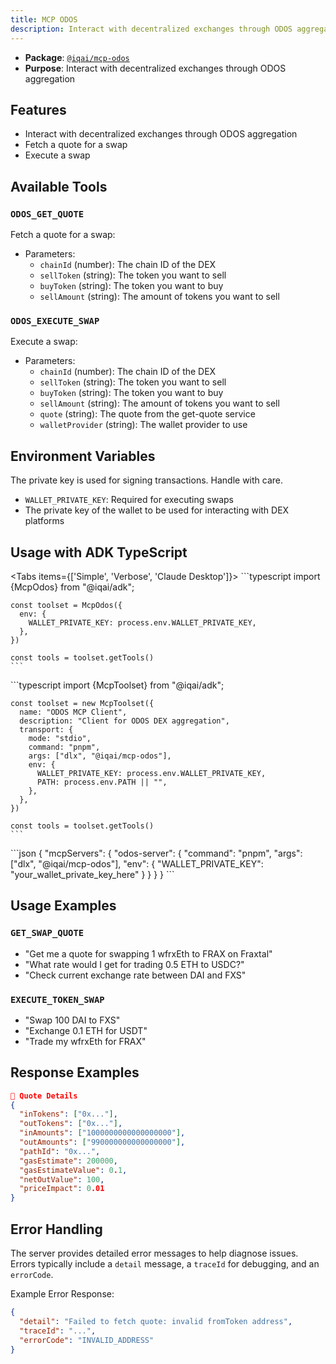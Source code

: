```yaml
---
title: MCP ODOS
description: Interact with decentralized exchanges through ODOS aggregation
---
```



- **Package**: [`@iqai/mcp-odos`](https://www.npmjs.com/package/@iqai/mcp-odos)
- **Purpose**: Interact with decentralized exchanges through ODOS aggregation

## Features

- Interact with decentralized exchanges through ODOS aggregation
- Fetch a quote for a swap
- Execute a swap

## Available Tools

### `ODOS_GET_QUOTE`

Fetch a quote for a swap:

- Parameters:
  - `chainId` (number): The chain ID of the DEX
  - `sellToken` (string): The token you want to sell
  - `buyToken` (string): The token you want to buy
  - `sellAmount` (string): The amount of tokens you want to sell

### `ODOS_EXECUTE_SWAP`

Execute a swap:

- Parameters:
  - `chainId` (number): The chain ID of the DEX
  - `sellToken` (string): The token you want to sell
  - `buyToken` (string): The token you want to buy
  - `sellAmount` (string): The amount of tokens you want to sell
  - `quote` (string): The quote from the get-quote service
  - `walletProvider` (string): The wallet provider to use

## Environment Variables

<Callout type="warn" title="Security">
The private key is used for signing transactions. Handle with care.
</Callout>

- `WALLET_PRIVATE_KEY`: Required for executing swaps
- The private key of the wallet to be used for interacting with DEX platforms

## Usage with ADK TypeScript

<Tabs items={['Simple', 'Verbose', 'Claude Desktop']}>
  <Tab value="Simple">
    ```typescript
    import {McpOdos} from "@iqai/adk";

    const toolset = McpOdos({
      env: {
        WALLET_PRIVATE_KEY: process.env.WALLET_PRIVATE_KEY,
      },
    })

    const tools = toolset.getTools()
    ```
  </Tab>

  <Tab value="Verbose">
    ```typescript
    import {McpToolset} from "@iqai/adk";

    const toolset = new McpToolset({
      name: "ODOS MCP Client",
      description: "Client for ODOS DEX aggregation",
      transport: {
        mode: "stdio",
        command: "pnpm",
        args: ["dlx", "@iqai/mcp-odos"],
        env: {
          WALLET_PRIVATE_KEY: process.env.WALLET_PRIVATE_KEY,
          PATH: process.env.PATH || "",
        },
      },
    })

    const tools = toolset.getTools()
    ```
  </Tab>

  <Tab value="Claude Desktop">
    ```json
    {
      "mcpServers": {
        "odos-server": {
          "command": "pnpm",
          "args": ["dlx", "@iqai/mcp-odos"],
          "env": {
            "WALLET_PRIVATE_KEY": "your_wallet_private_key_here"
          }
        }
      }
    }
    ```
  </Tab>
</Tabs>

## Usage Examples

### `GET_SWAP_QUOTE`

- "Get me a quote for swapping 1 wfrxEth to FRAX on Fraxtal"
- "What rate would I get for trading 0.5 ETH to USDC?"
- "Check current exchange rate between DAI and FXS"

### `EXECUTE_TOKEN_SWAP`

- "Swap 100 DAI to FXS"
- "Exchange 0.1 ETH for USDT"
- "Trade my wfrxEth for FRAX"

## Response Examples

```json
💱 Quote Details
{
  "inTokens": ["0x..."],
  "outTokens": ["0x..."],
  "inAmounts": ["1000000000000000000"],
  "outAmounts": ["990000000000000000"],
  "pathId": "0x...",
  "gasEstimate": 200000,
  "gasEstimateValue": 0.1,
  "netOutValue": 100,
  "priceImpact": 0.01
}
```

## Error Handling

The server provides detailed error messages to help diagnose issues. Errors typically include a `detail` message, a `traceId` for debugging, and an `errorCode`.

Example Error Response:

```json
{
  "detail": "Failed to fetch quote: invalid fromToken address",
  "traceId": "...",
  "errorCode": "INVALID_ADDRESS"
}
```